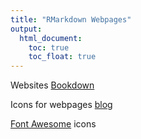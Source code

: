 ```yaml
---
title: "RMarkdown Webpages"
output:
  html_document:
    toc: true
    toc_float: true
---
```


Websites [Bookdown](https://bookdown.org/yihui/rmarkdown/websites.html)


Icons for webpages [blog](https://www.r-bloggers.com/icon-web-icons-for-rmarkdown/)

[Font Awesome](https://fontawesome.com/) icons
